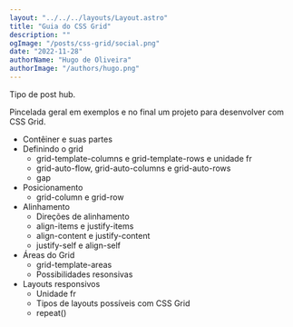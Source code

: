 ```yaml
---
layout: "../../../layouts/Layout.astro"
title: "Guia do CSS Grid"
description: ""
ogImage: "/posts/css-grid/social.png"
date: "2022-11-28"
authorName: "Hugo de Oliveira"
authorImage: "/authors/hugo.png"
---
```


Tipo de post hub.

Pincelada geral em exemplos e no final um projeto para desenvolver com CSS Grid.

- Contêiner e suas partes
- Definindo o grid
  - grid-template-columns e grid-template-rows e unidade fr
  - grid-auto-flow, grid-auto-columns e grid-auto-rows
  - gap
- Posicionamento
  - grid-column e grid-row
- Alinhamento
  - Direções de alinhamento
  - align-items e justify-items
  - align-content e justify-content
  - justify-self e align-self
- Áreas do Grid
  - grid-template-areas
  - Possibilidades resonsivas
- Layouts responsivos
  - Unidade fr
  - Tipos de layouts possíveis com CSS Grid
  - repeat()
